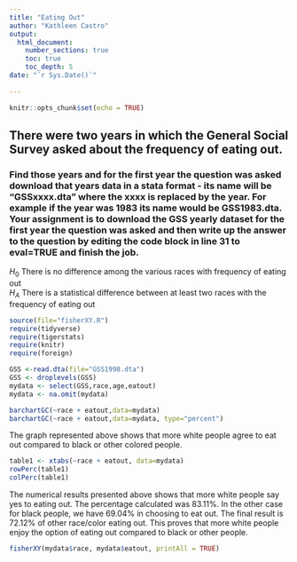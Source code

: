 ```yaml
---
title: "Eating Out"
author: "Kathleen Castro"
output: 
  html_document:
    number_sections: true
    toc: true
    toc_depth: 5
date: "`r Sys.Date()`"    
    
---
```


```r
knitr::opts_chunk$set(echo = TRUE)
```

## There were two years in which the General Social Survey asked about the frequency of eating out.
### Find those years and for the first year the question was asked download that years data in a stata format - its name will be "GSSxxxx.dta" where the xxxx is replaced by the year.  For example if the year was 1983 its name would be GSS1983.dta. Your assignment is to download the GSS yearly dataset for the first year the question was asked and then  write up the answer to the question by editing the  code block in line 31 to eval=TRUE and finish the job. 

$H_0$ There is no difference among the various races with frequency of eating out  
$H_A$ There is a statistical difference between at least two races with the frequency of eating out  


```r
source(file="fisherXY.R")
require(tidyverse)
require(tigerstats)
require(knitr)
require(foreign)
```
```r
GSS <-read.dta(file="GSS1998.dta")
GSS <- droplevels(GSS)
mydata <- select(GSS,race,age,eatout)
mydata <- na.omit(mydata)
```

```r
barchartGC(~race + eatout,data=mydata)
barchartGC(~race + eatout,data=mydata, type="percent")
```
  
The graph represented above shows that more white people agree to eat out compared to black or other colored people.

```r
table1 <- xtabs(~race + eatout, data=mydata)
rowPerc(table1)
colPerc(table1)
```
  
The numerical results presented above shows that more white people say yes to eating out. The percentage calculated was 83.11%. In the other case for black people, we have 69.04% in choosing to eat out. The final result is 72.12% of other race/color eating out. This proves that more white people enjoy the option of eating out compared to black or other people.

```r
fisherXY(mydata$race, mydata$eatout, printAll = TRUE)
```






